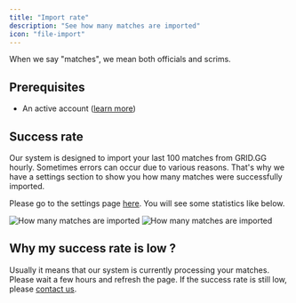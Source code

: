```yaml
---
title: "Import rate"
description: "See how many matches are imported"
icon: "file-import"
---
```


<Info>When we say "matches", we mean both officials and scrims.</Info>

## Prerequisites

- An active account ([learn more](/get-started/setup))

## Success rate

Our system is designed to import your last 100 matches from GRID.GG hourly.
Sometimes errors can occur due to various reasons.
That's why we have a settings section to show you how many matches were successfully imported.

Please go to the settings page [here](https://qiton.app/settings).
You will see some statistics like below.

<Frame>
    <img
        className="block dark:hidden"
        src="./images/import-rate/statistics.png"
        alt="How many matches are imported"
    />
    <img
        className="hidden dark:block"
        src="./images/import-rate/statistics.png"
        alt="How many matches are imported"
    />
</Frame>

## Why my success rate is low ?

Usually it means that our system is currently processing your matches.
Please wait a few hours and refresh the page.
If the success rate is still low, please [contact us](/miscellaneous/support).
